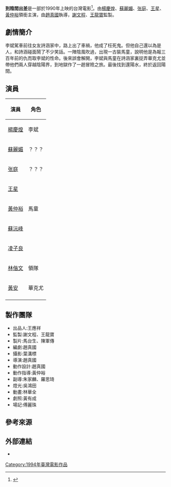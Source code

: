 {{Infobox Film
| name                  = 到陰間出差
| original_name         = 
| image                 = 
| caption               = 
| image_size            = 
| director              = [[趙真國|趙真國]]
| producer              = [[謝文程|謝文程]]、[[王龍寶|王龍寶]]
| producer_2            = [[馬台生|馬台生]]、[[陳軍傳|陳軍傳]]
| writer                = [[趙真國|趙真國]]
| screenplay            = 
| story                 = 
| based on              = 
| narrator              = 
| production_supervisor = 
| starring              = [[楊慶煌|楊慶煌]]、[[蘇麗媚|蘇麗媚]]、[[张庭|张庭]]、[[王星|王星]]、[[黃仲裕|黃仲裕]]
| music                 = 
| maintheme             = 
| opentheme             = 
| endtheme              = 
| cinematography        = [[葉溝標|葉溝標]]
| editing               = 
| sound                 = 
| studio                = 
| distributor           = 
| released              ={{flagicon|ROC}}1990年
| issue date            = 
| sec-title             = 
| rate                  = 
| runtime               = 92分鐘
| country               = {{TWN}}
| language              = [[中華民國國語|國語]]
| sarft_id              = 
| imdb_id               = 
| amg_id                = 
| budget                = 
| gross                 = 
| preceded_by           = 
| followed_by           = 
| cn_name               =
| hk_name               = 
| tw_name               = 
| sg_name               = 
}}

'''到陰間出差'''是一部於1990年上映的台灣電影<ref>{{cite web|title=到陰間出差  - 臺灣電影網|url=http://app2.atmovies.com.tw/film/fWcmb5051274/|language=zh-tw|accessdate=2016-10-17|archive-date=2016-10-19|archive-url=https://web.archive.org/web/20161019030654/http://app2.atmovies.com.tw/film/fWcmb5051274/|dead-url=no}}</ref>。由[[楊慶煌|楊慶煌]]、[[蘇麗媚|蘇麗媚]]、[[张庭|张庭]]、[[王星|王星]]、[[黃仲裕|黃仲裕]]領銜主演，由[[趙真國|趙真國]]執導，[[謝文程|謝文程]]、[[王龍寶|王龍寶]]監製。

== 劇情簡介 ==
李斌駕車前往女友詩涵家中，路上出了車禍，他成了枉死鬼。但他自己還以為是人，和詩涵碰面鬧了不少笑話。一陣陰風吹過，出現一古裝馬童，說明他是為報三百年前的仇而取李斌的性命。後來誤會解開，李斌與馬童在詩涵家裏捉弄華克尤並帶他們兩人穿越陰陽界，到地獄作了一趟冒險之旅。最後找到還陽水，終於返回陽間。

== 演員 ==
{| border="1" class="wikitable"
|- 
!演員!!角色
|- 
|[[楊慶煌|楊慶煌]]||李斌
|-
|[[蘇麗媚|蘇麗媚]]||？？？
|-
|[[张庭|张庭]]||？？？
|-
|[[王星|王星]]||
|-
|[[黃仲裕|黃仲裕]]||馬童
|-
|[[蘇沅峰|蘇沅峰]]||
|-
|[[凌子良|凌子良]]||
|-
|[[林偕文|林偕文]]||領隊
|-
|[[黃安_(藝人)|黃安]]||華克尤
|-
|}

==製作團隊==
*出品人:王應祥
*監製:謝文程、王龍寶
*製片:馬台生、陳軍傳
*編劇:趙真國
*攝影:葉溝標
*導演:趙真國
*動作設計:趙真國
*動作指導:黃仲裕
*副導:朱家麟、羅思琦
*燈光:吳鴻田
*動畫:林華全
*劇照:黃有成
*場記:傅麗珠

==參考來源==
{{Reflist|2}}

==外部連結==
*{{Youtube|HhNU9qv_7JI}}

[[Category:1994年臺灣電影作品|Category:1994年臺灣電影作品]]